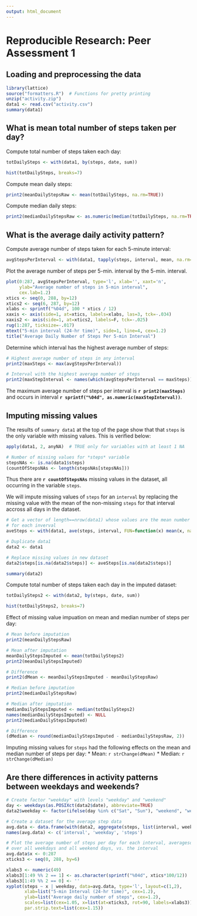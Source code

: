 ```yaml
---
output: html_document
---
```

# Reproducible Research: Peer Assessment 1

## Loading and preprocessing the data

```r
library(lattice)
source("formatters.R")  # Functions for pretty printing
unzip("activity.zip")
data1 <- read.csv("activity.csv")
summary(data1)
```
## What is mean total number of steps taken per day?
Compute total number of steps taken each day:
```r
totDailySteps <- with(data1, by(steps, date, sum))
```
```r
hist(totDailySteps, breaks=7)
```

Compute mean daily steps:
```r
print2(meanDailyStepsRaw <- mean(totDailySteps, na.rm=TRUE))
```
Compute median daily steps:
```r
print2(medianDailyStepsRaw <- as.numeric(median(totDailySteps, na.rm=TRUE)))
```

## What is the average daily activity pattern?
Compute average number of steps taken for each 5-minute interval:
```r
avgStepsPerInterval <- with(data1, tapply(steps, interval, mean, na.rm=TRUE))
```

Plot the average number of steps per 5-min. interval by the 5-min. interval.

```r
plot(0:287, avgStepsPerInterval, type='l', xlab='', xaxt='n',
     ylab="Average number of steps in 5-min interval", 
     cex.lab=1.2)
xtics <- seq(0, 288, by=12)
xtics2 <- seq(6, 287, by=12)
xlabs <- sprintf("%04d", 100 * xtics / 12)
xaxis <- axis(side=1, at=xtics, labels=xlabs, las=3, tck=-.034)
xaxis2 <- axis(side=1, at=xtics2, labels=F, tck=-.025)
rug(1:287, ticksize=-.017)
mtext("5-min interval (24-hr time)", side=1, line=4, cex=1.2)
title("Average Daily Number of Steps Per 5-min Interval")
```

Determine which interval has the highest average number of steps:

```r
# Highest average number of steps in any interval
print2(maxSteps <- max(avgStepsPerInterval))

# Interval with the highest average number of steps
print2(maxStepInterval <- names(which(avgStepsPerInterval == maxSteps)))
```
The maximum average number of steps per interval is **`r print2(maxSteps)`** and occurs 
in interval **`r sprintf("%04d", as.numeric(maxStepInterval))`**.

## Imputing missing values

The results of `summary data1` at the top of the page show that that `steps` is
the only variable with missing values.  This is verified below:

```r
apply(data1, 2, anyNA)  # TRUE only for variables with at least 1 NA
```

```r
# Number of missing values for *steps* variable
stepsNAs <- is.na(data1$steps)
(countOfStepsNAs <- length(stepsNAs[stepsNAs]))
```

Thus there are **`r countOfStepsNAs`** missing values in the dataset, all occurring
in the variable `steps`.

We will impute missing values of `steps` for an `interval` by replacing the
missing value with the mean of the non-missing `steps` for that interval accross
all days in the dataset.

```r
# Get a vector of length==nrow(data1) whose values are the mean number of steps
# for each inverval
aveSteps <- with(data1, ave(steps, interval, FUN=function(x) mean(x, na.rm=TRUE)))

# Duplicate data1
data2 <- data1

# Replace missing values in new dataset
data2$steps[is.na(data2$steps)] <- aveSteps[is.na(data2$steps)]

summary(data2)
```
Compute total number of steps taken each day in the imputed dataset:
```r
totDailySteps2 <- with(data2, by(steps, date, sum))
```
```r
hist(totDailySteps2, breaks=7)
```

Effect of missing value impuation on mean and median number of steps per day:
```r
# Mean before imputation
print2(meanDailyStepsRaw)

# Mean after imputation
meanDailyStepsImputed <- mean(totDailySteps2)
print2(meanDailyStepsImputed)

# Difference
print2(dMean <- meanDailyStepsImputed - meanDailyStepsRaw)

# Median before imputation
print2(medianDailyStepsRaw)

# Median after imputation
medianDailyStepsImputed <- median(totDailySteps2)
names(medianDailyStepsImputed) <- NULL
print2(medianDailyStepsImputed)

# Difference
(dMedian <- round(medianDailyStepsImputed - medianDailyStepsRaw, 2))
```

Imputing missing values for `steps` had the following effects on the mean and
median number of steps per day:
* Mean: `r strChange(dMean)`
* Median: `r strChange(dMedian)`

## Are there differences in activity patterns between weekdays and weekends?

```r
# Create factor "weekday" with levels "weekday" and "weekend"
day <- weekdays(as.POSIXct(data2$date), abbreviate=TRUE)
data2$weekday <- factor(ifelse(day %in% c("Sat", "Sun"), "weekend", "weekday"))

# Create a dataset for the average step data
avg.data <- data.frame(with(data2, aggregate(steps, list(interval, weekday), mean)))
names(avg.data) <- c('interval', 'weekday', 'steps')

# Plot the average number of steps per day for each interval, averagesd separately 
# over all weekdays and all weekend days, vs. the interval
avg.data$x <- 0:287
xticks3 <- seq(0, 288, by=6)

xlabs3 <- numeric(49)
xlabs3[1:49 %% 2 == 1] <- as.character(sprintf("%04d", xtics*100/12))
xlabs3[1:49 %% 2 == 0] <- ''
xyplot(steps ~ x | weekday, data=avg.data, type='l', layout=c(1,2),
       xlab=list("5-min Interval (24-hr time)", cex=1.2), 
       ylab=list("Average daily number of steps", cex=1.2), 
       scales=list(cex=1.05, x=list(at=xticks3, rot=90, labels=xlabs3)),
       par.strip.text=list(cex=1.15))
```

